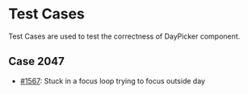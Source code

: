 
# Test Cases

Test Cases are used to test the correctness of DayPicker component.

## Case 2047

- [#1567](https://github.com/gpbl/react-day-picker/issues/1567): Stuck in a focus loop trying to focus outside day

<BrowserWindow>
  <TestCase1567 />
</BrowserWindow>

